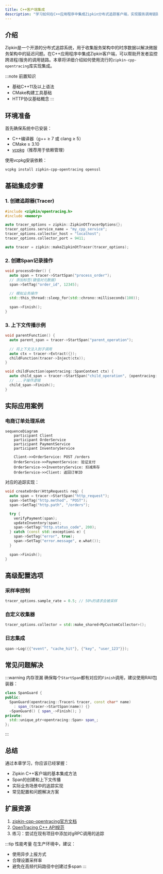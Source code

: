 ```yaml
---
title: C++客户端集成
description: "学习如何在C++应用程序中集成Zipkin分布式追踪客户端，实现服务调用链路的可视化监控。"
---
```


## 介绍

Zipkin是一个开源的分布式追踪系统，用于收集服务架构中的时序数据以解决微服务架构中的延迟问题。在C++应用程序中集成Zipkin客户端，可以帮助开发者监控跨进程/服务的调用链路。本章将详细介绍如何使用流行的`zipkin-cpp-opentracing`库实现集成。

:::note 前置知识
- 基础C++11及以上语法
- CMake构建工具基础
- HTTP协议基础概念
:::

## 环境准备

首先确保系统中已安装：
- C++编译器（g++ ≥ 7 或 clang ≥ 5）
- CMake ≥ 3.10
- [vcpkg](https://vcpkg.io/)（推荐用于依赖管理）

使用vcpkg安装依赖：
```bash
vcpkg install zipkin-cpp-opentracing openssl
```

## 基础集成步骤

### 1. 创建追踪器(Tracer)

```cpp
#include <zipkin/opentracing.h>
#include <memory>

auto tracer_options = zipkin::ZipkinOtTracerOptions{};
tracer_options.service_name = "my_cpp_service";
tracer_options.collector_host = "localhost";
tracer_options.collector_port = 9411;

auto tracer = zipkin::makeZipkinOtTracer(tracer_options);
```

### 2. 创建Span记录操作

```cpp
void processOrder() {
  auto span = tracer->StartSpan("process_order");
  // 添加标签(键值对元数据)
  span->SetTag("order_id", 12345);
  
  // 模拟业务操作
  std::this_thread::sleep_for(std::chrono::milliseconds(100));
  
  span->Finish();
}
```

### 3. 上下文传播示例

```cpp
void parentFunction() {
  auto parent_span = tracer->StartSpan("parent_operation");
  
  // 将上下文注入到子调用
  auto ctx = tracer->Extract({});
  childFunction(tracer->Inject(ctx));
}

void childFunction(opentracing::SpanContext ctx) {
  auto child_span = tracer->StartSpan("child_operation", {opentracing::ChildOf(&ctx)});
  // ...子操作逻辑
  child_span->Finish();
}
```

## 实际应用案例

### 电商订单处理系统

```mermaid
sequenceDiagram
    participant Client
    participant OrderService
    participant PaymentService
    participant InventoryService

    Client->>OrderService: POST /orders
    OrderService->>PaymentService: 验证支付
    OrderService->>InventoryService: 扣减库存
    OrderService->>Client: 返回订单ID
```

对应的追踪实现：
```cpp
void createOrder(HttpRequest& req) {
  auto span = tracer->StartSpan("http_request");
  span->SetTag("http.method", "POST");
  span->SetTag("http.path", "/orders");

  try {
    verifyPayment(span);
    updateInventory(span);
    span->SetTag("http.status_code", 200);
  } catch (const std::exception& e) {
    span->SetTag("error", true);
    span->SetTag("error.message", e.what());
  }
  
  span->Finish();
}
```

## 高级配置选项

### 采样率控制
```cpp
tracer_options.sample_rate = 0.5; // 50%的请求会被采样
```

### 自定义收集器
```cpp
tracer_options.collector = std::make_shared<MyCustomCollector>();
```

### 日志集成
```cpp
span->Log({{"event", "cache_hit"}, {"key", "user_123"}});
```

## 常见问题解决

:::warning 内存泄漏
确保每个`StartSpan`都有对应的`Finish`调用，建议使用RAII包装器：
```cpp
class SpanGuard {
public:
  SpanGuard(opentracing::Tracer& tracer, const char* name) 
    : span_(tracer->StartSpan(name)) {}
  ~SpanGuard() { span_->Finish(); }
private:
  std::unique_ptr<opentracing::Span> span_;
};
```
:::

## 总结

通过本章学习，你应该已经掌握：
- Zipkin C++客户端的基本集成方法
- Span的创建和上下文传播
- 实际业务场景中的追踪实现
- 常见配置和问题解决方案

## 扩展资源

1. [zipkin-cpp-opentracing官方文档](https://github.com/rnburn/zipkin-cpp-opentracing)
2. [OpenTracing C++ API规范](https://opentracing.io/docs/overview/)
3. 练习：尝试在现有项目中添加对gRPC调用的追踪

:::tip 性能考量
在生产环境中，建议：
- 使用异步上报方式
- 合理设置采样率
- 避免在高频代码路径中创建过多span
:::